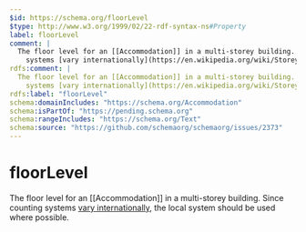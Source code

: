 ```yaml
---
$id: https://schema.org/floorLevel
$type: http://www.w3.org/1999/02/22-rdf-syntax-ns#Property
label: floorLevel
comment: |
  The floor level for an [[Accommodation]] in a multi-storey building. Since counting
    systems [vary internationally](https://en.wikipedia.org/wiki/Storey#Consecutive_number_floor_designations), the local system should be used where possible.
rdfs:comment: |
  The floor level for an [[Accommodation]] in a multi-storey building. Since counting
    systems [vary internationally](https://en.wikipedia.org/wiki/Storey#Consecutive_number_floor_designations), the local system should be used where possible.
rdfs:label: "floorLevel"
schema:domainIncludes: "https://schema.org/Accommodation"
schema:isPartOf: "https://pending.schema.org"
schema:rangeIncludes: "https://schema.org/Text"
schema:source: "https://github.com/schemaorg/schemaorg/issues/2373"
---
```


# floorLevel

The floor level for an [[Accommodation]] in a multi-storey building. Since counting
  systems [vary internationally](https://en.wikipedia.org/wiki/Storey#Consecutive_number_floor_designations), the local system should be used where possible.

